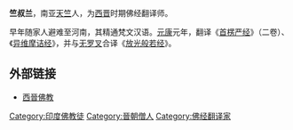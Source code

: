 {{unreferenced|time=2017-08-04T08:06:22+00:00}}
'''竺叔兰'''，南亚[[天竺|天竺]]人，为[[西晋|西晋]]时期佛经翻译师。

早年随家人避难至河南，其精通梵文汉语。[[元康_(晉)|元康]]元年，翻译《[[首楞严经|首楞严经]]》（二卷）、《[[异维摩诘经|异维摩诘经]]》，并与[[无罗叉|无罗叉]]合译《[[放光般若经|放光般若经]]》。

==外部链接 ==
*[https://web.archive.org/web/20050915170632/http://zhihai.heshang.net/Article/fojiaoshi/foshiyanjiu/200503/3621.html 西晉佛教] 

{{佛教人物小作品}}

[[Category:印度佛教徒|Category:印度佛教徒]]
[[Category:晉朝僧人|Category:晉朝僧人]]
[[Category:佛经翻译家|Category:佛经翻译家]]